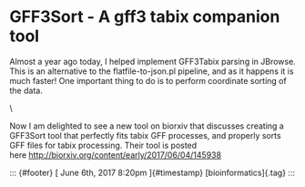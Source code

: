 

GFF3Sort - A gff3 tabix companion tool
======================================

Almost a year ago today, I helped implement GFF3Tabix parsing in
JBrowse. This is an alternative to the flatfile-to-json.pl pipeline, and
as it happens it is much faster! One important thing to do is to perform
coordinate sorting of the data.

\

Now I am delighted to see a new tool on biorxiv that discusses creating
a GFF3Sort tool that perfectly fits tabix GFF processes, and properly
sorts GFF files for tabix processing. Their tool is posted
here <http://biorxiv.org/content/early/2017/06/04/145938>

::: {#footer}
[ June 6th, 2017 8:20pm ]{#timestamp} [bioinformatics]{.tag}
:::


